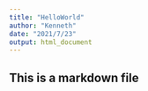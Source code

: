 ```yaml
---
title: "HelloWorld"
author: "Kenneth"
date: "2021/7/23"
output: html_document
---
```


## This is a markdown file
